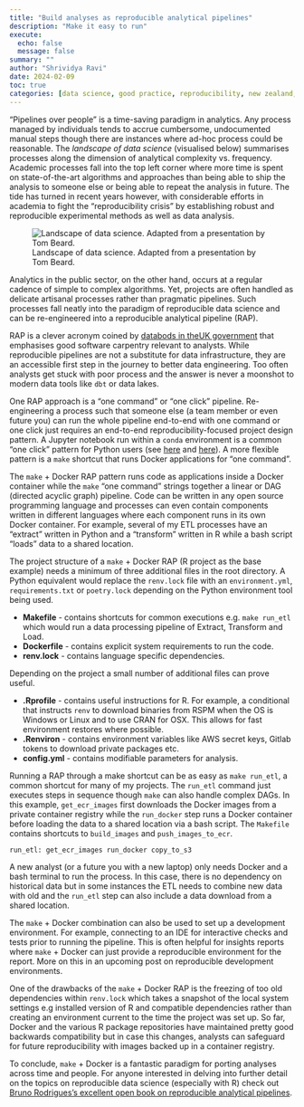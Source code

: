 ```yaml
---
title: "Build analyses as reproducible analytical pipelines"
description: "Make it easy to run"
execute:
  echo: false
  message: false
summary: ""
author: "Shrividya Ravi"
date: 2024-02-09
toc: true
categories: [data science, good practice, reproducibility, new zealand, public sector]
---
```


"Pipelines over people" is a time-saving paradigm in analytics. Any process managed by individuals tends to accrue cumbersome, undocumented manual steps though there are instances where ad-hoc process could be reasonable. The *landscape of data science* (visualised below) summarises processes along the dimension of analytical complexity vs. frequency. Academic processes fall into the top left corner where more time is spent on state-of-the-art algorithms and approaches than being able to ship the analysis to someone else or being able to repeat the analysis in future. The tide has turned in recent years however, with considerable efforts in academia to fight the "reproducibility crisis" by establishing robust and reproducible experimental methods as well as data analysis. 

![Landscape of data science. Adapted from a presentation by Tom Beard.](landscape of data science.excalidraw.png)

Analytics in the public sector, on the other hand, occurs at a regular cadence of simple to complex algorithms. Yet, projects are often handled as delicate artisanal processes rather than pragmatic pipelines. Such processes fall neatly into the paradigm of reproducible data science and can be re-engineered into a reproducible analytical pipeline (RAP). 

RAP is a clever acronym coined by [databods in theUK government](https://analysisfunction.civilservice.gov.uk/support/reproducible-analytical-pipelines/) that emphasises good software carpentry relevant to analysts. While reproducible pipelines are not a substitute for data infrastructure, they are an accessible first step in the journey to better data engineering. Too often analysts get stuck with poor process and the answer is never a moonshot to modern data tools like `dbt` or data lakes.

One RAP approach is a "one command" or "one click" pipeline. Re-engineering a process such that someone else (a team member or even future you) can run the whole pipeline end-to-end with one command or one click just requires an end-to-end reproducibility-focused project design pattern. A Jupyter notebook run within a `conda` environment is a common "one click" pattern for Python users (see [here](https://shriv-portfolio.netlify.app/talks/rap-statsnz/) and [here](https://shriv-portfolio.netlify.app/talks/rap-5m/)). A more flexible pattern is a `make` shortcut that runs Docker applications for "one command". 

The `make` + Docker RAP pattern runs code as applications inside a Docker container while the `make` "one command" strings together a linear or DAG (directed acyclic graph) pipeline. Code can be written in any open source programming language and processes can even contain components written in different languages where each component runs in its own Docker container. For example, several of my ETL processes have an "extract" written in Python and a "transform" written in R while a bash script "loads" data to a shared location. 

The project structure of a `make` + Docker RAP (R project as the base example) needs a minimum of three additional files in the root directory. A Python equivalent would replace the `renv.lock` file with an `environment.yml`, `requirements.txt` or `poetry.lock` depending on the Python environment tool being used. 

- **Makefile** - contains shortcuts for common executions e.g. `make run_etl` which would run a data processing pipeline of Extract, Transform and Load. 
- **Dockerfile** - contains explicit system requirements to run the code. 
- **renv.lock** - contains language specific dependencies. 

Depending on the project a small number of additional files can prove useful. 

- **.Rprofile** - contains useful instructions for R. For example, a conditional that instructs `renv` to download binaries from RSPM when the OS is Windows or Linux and to use CRAN for OSX. This allows for fast environment restores where possible. 
- **.Renviron** - contains environment variables like AWS secret keys, Gitlab tokens to download private packages etc.  
- **config.yml** - contains modifiable parameters for analysis. 

Running a RAP through a make shortcut can be as easy as `make run_etl`, a common shortcut for many of my projects. The `run_etl` command just executes steps in sequence though `make` can also handle complex DAGs. In this example, `get_ecr_images` first downloads the Docker images from a private container registry while the `run_docker` step runs a Docker container before loading the data to a shared location via a bash script. The `Makefile` contains shortcuts to `build_images` and `push_images_to_ecr`. 

```
run_etl: get_ecr_images run_docker copy_to_s3
```

A new analyst (or a future you with a new laptop) only needs Docker and a bash terminal to run the process. In this case, there is no dependency on historical data but in some instances the ETL needs to combine new data with old and the `run_etl` step can also include a data download from a shared location. 

The `make` + Docker combination can also be used to set up a development environment. For example, connecting to an IDE for interactive checks and tests prior to running the pipeline. This is often helpful for insights reports where `make` + Docker can just provide a reproducible environment for the report. More on this in an upcoming post on reproducible development environments. 

One of the drawbacks of the `make` + Docker RAP is the freezing of too old dependencies within `renv.lock` which takes a snapshot of the local system settings e.g installed version of R and compatible dependencies rather than creating an environment current to the time the project was set up. So far, Docker and the various R package repositories have maintained pretty good backwards compatibility but in case this changes, analysts can safeguard for future reproducibility with images backed up in a container registry. 

To conclude, `make` + Docker is a fantastic paradigm for porting analyses across time and people. For anyone interested in delving into further detail on the topics on reproducible data science (especially with R) check out [Bruno Rodrigues's excellent open book on reproducible analytical pipelines](https://raps-with-r.dev/). 


